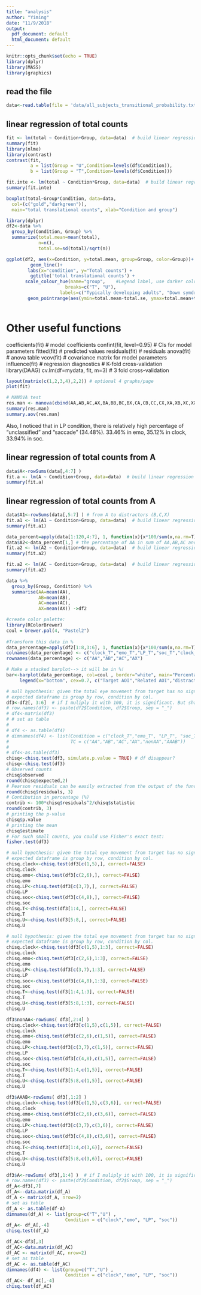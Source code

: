 ```yaml
---
title: "analysis"
author: "Yiming"
date: "11/9/2018"
output:
  pdf_document: default
  html_document: default
---
```


```r
knitr::opts_chunk$set(echo = TRUE)
library(dplyr)
library(MASS)
library(graphics)
```

## read the file
```r
data<-read.table(file = 'data/all_subjects_transitional_probability.txt', header = TRUE)
```

## linear regression of total counts
```r
fit <- lm(total ~ Condition+Group, data=data)  # build linear regression model on full data
summary(fit)
library(nlme)
library(contrast)
contrast(fit,
         a = list(Group = "U",Condition=levels(df$Condition)),
         b = list(Group = "T",Condition=levels(df$Condition)))
```
```r
fit.inte <- lm(total ~ Condition*Group, data=data)  # build linear regression model with interaction
summary(fit.inte)
```
```r
boxplot(total~Group*Condition, data=data, 
  col=(c("gold","darkgreen")),
  main="total translational counts", xlab="Condition and group")
```


```r
library(dplyr)
df2<-data %>%
  group_by(Condition, Group) %>%
  summarize(total.mean=mean(total),
            n=n(),
            total.se=sd(total)/sqrt(n))

ggplot(df2, aes(x=Condition, y=total.mean, group=Group, color=Group))+
         geom_line()+
        labs(x="condition", y="Total counts") +
         ggtitle('total translational counts') +
       scale_colour_hue(name="group",    #Legend label, use darker colors
                      breaks=c("T", "U"),
                    labels=c("Typically developing adults", "Down symdrone adults"))+
        geom_pointrange(aes(ymin=total.mean-total.se, ymax=total.mean+total.se))
  
```
# Other useful functions 
coefficients(fit) # model coefficients
confint(fit, level=0.95) # CIs for model parameters 
fitted(fit) # predicted values
residuals(fit) # residuals
anova(fit) # anova table 
vcov(fit) # covariance matrix for model parameters 
influence(fit) # regression diagnostics
# K-fold cross-validation
library(DAAG)
cv.lm(df=mydata, fit, m=3) # 3 fold cross-validation

```r
layout(matrix(c(1,2,3,4),2,2)) # optional 4 graphs/page 
plot(fit)
```


```r
# MANOVA test
res.man <- manova(cbind(AA,AB,AC,AX,BA,BB,BC,BX,CA,CB,CC,CX,XA,XB,XC,XX) ~ Condition+Group, data = data)
summary(res.man)
summary.aov(res.man)
```

Also, I noticed that in LP condition, there is relatively high percentage of “unclassified” and “saccade” (34.48%).   33.46% in emo, 35.12% in clock, 33.94% in soc.

## linear regression of total counts from A
```r
data$A<-rowSums(data[,4:7] )
fit.a <- lm(A ~ Condition+Group, data=data)  # build linear regression model on full data
summary(fit.a)
```
## linear regression of total counts from A
```r
data$A1<-rowSums(data[,5:7] ) # from A to distractors (B,C,X)
fit.a1 <- lm(A1 ~ Condition+Group, data=data)  # build linear regression model on full data
summary(fit.a1)
```

```r
data_percent=apply(data[1:120,4:7], 1, function(x){x*100/sum(x,na.rm=T)})
data$A2<-data_percent[1,] # the percentage of AA in sum of AA,AB,AC and AX, so 1-A2 is the likelihood to convert fixation from A to distractor B,C,X
fit.a2 <- lm(A2 ~ Condition+Group, data=data)  # build linear regression model on full data
summary(fit.a2)
```

```r
fit.a2 <- lm(AC ~ Condition+Group, data=data)  # build linear regression model on full data
summary(fit.a2)
```

```r
data %>%
  group_by(Group, Condition) %>%
  summarise(AA=mean(AA),
            AB=mean(AB),
            AC=mean(AC),
            AX=mean(AX)) ->df2

#create color palette:
library(RColorBrewer)
coul = brewer.pal(4, "Pastel2") 
 
#Transform this data in %
data_percentage=apply(df2[1:8,3:6], 1, function(x){x*100/sum(x,na.rm=T)})
colnames(data_percentage) <- c("clock_T","emo_T","LP_T","soc_T","clock_U","emo_U","LP_U","soc_U")
rownames(data_percentage) <- c("AA","AB","AC","AX")

# Make a stacked barplot--> it will be in %!
bar<-barplot(data_percentage, col=coul , border="white", main="Percentage of AOI from target to the other categories") +
     legend(x="bottom", cex=0.7, c("Target AOI","Related AOI","distractors","white background"))
```

```r
# null hypothesis: given the total eye movement from target has no significant difference, the two groups of participants have the same likelihood to have eye movement to 4 categories in each condition. OR, we can say there is no association between groups and conditions.
# expected dataframe is group by row, condition by col.  
df3<-df2[, 3:6]  # if I muliply it with 100, it is significant. But shall I?
# row.names(df3) <- paste(df2$Condition, df2$Group, sep = "_")
# df4<-matrix(df3)
# # set as table
# 
# df4 <- as.table(df4)
# dimnames(df4) <- list(Condition = c("clock_T","emo_T", "LP_T", "soc_T", "clock_U","emo_U", "LP_U", "soc_U"),
#                       TC = c("AA","AB","AC","AX","nonAA","AAAB"))
#                                   
# df4<-as.table(df3)
chisq<-chisq.test(df3, simulate.p.value = TRUE) # df disappear?
chisq<-chisq.test(df3) 
# Observed counts
chisq$observed
round(chisq$expected,2)
# Pearson residuals can be easily extracted from the output of the function chisq.test():
round(chisq$residuals, 3)
# Contibution in percentage (%)
contrib <- 100*chisq$residuals^2/chisq$statistic
round(contrib, 3)
# printing the p-value
chisq$p.value
# printing the mean
chisq$estimate
# For such small counts, you could use Fisher's exact test:
fisher.test(df3)
```

```r
# null hypothesis: given the total eye movement from target has no significant difference, the two groups of participants have the same likelihood to have eye movement to 4 categories in each condition. OR, we can say there is no association between groups and conditions.
# expected dataframe is group by row, condition by col.  
chisq.clock<-chisq.test(df3[c(1,5),], correct=FALSE) 
chisq.clock
chisq.emo<-chisq.test(df3[c(2,6),], correct=FALSE) 
chisq.emo
chisq.LP<-chisq.test(df3[c(3,7),], correct=FALSE) 
chisq.LP
chisq.soc<-chisq.test(df3[c(4,8),], correct=FALSE) 
chisq.soc
chisq.T<-chisq.test(df3[1:4,], correct=FALSE) 
chisq.T
chisq.U<-chisq.test(df3[5:8,], correct=FALSE) 
chisq.U
```

```r
# null hypothesis: given the total eye movement from target has no significant difference, the two groups of participants have the same likelihood to have eye movement to 4 categories in each condition. OR, we can say there is no association between groups and conditions.
# expected dataframe is group by row, condition by col. 
chisq.clock<-chisq.test(df3[c(1,5),1:3], correct=FALSE) 
chisq.clock
chisq.emo<-chisq.test(df3[c(2,6),1:3], correct=FALSE) 
chisq.emo
chisq.LP<-chisq.test(df3[c(3,7),1:3], correct=FALSE) 
chisq.LP
chisq.soc<-chisq.test(df3[c(4,8),1:3], correct=FALSE) 
chisq.soc
chisq.T<-chisq.test(df3[1:4,1:3], correct=FALSE) 
chisq.T
chisq.U<-chisq.test(df3[5:8,1:3], correct=FALSE) 
chisq.U
```

```r
df3$nonAA<-rowSums( df3[,2:4] )  
chisq.clock<-chisq.test(df3[c(1,5),c(1,5)], correct=FALSE) 
chisq.clock
chisq.emo<-chisq.test(df3[c(2,6),c(1,5)], correct=FALSE) 
chisq.emo
chisq.LP<-chisq.test(df3[c(3,7),c(1,5)], correct=FALSE) 
chisq.LP
chisq.soc<-chisq.test(df3[c(4,8),c(1,5)], correct=FALSE) 
chisq.soc
chisq.T<-chisq.test(df3[1:4,c(1,5)], correct=FALSE) 
chisq.T
chisq.U<-chisq.test(df3[5:8,c(1,5)], correct=FALSE) 
chisq.U
```

```r
df3$AAAB<-rowSums( df3[,1:2] )  
chisq.clock<-chisq.test(df3[c(1,5),c(3,6)], correct=FALSE) 
chisq.clock
chisq.emo<-chisq.test(df3[c(2,6),c(3,6)], correct=FALSE) 
chisq.emo
chisq.LP<-chisq.test(df3[c(3,7),c(3,6)], correct=FALSE) 
chisq.LP
chisq.soc<-chisq.test(df3[c(4,8),c(3,6)], correct=FALSE) 
chisq.soc
chisq.T<-chisq.test(df3[1:4,c(3,6)], correct=FALSE) 
chisq.T
chisq.U<-chisq.test(df3[5:8,c(3,6)], correct=FALSE) 
chisq.U
```

```r
df3$A<-rowSums( df3[,1:4] )  # if I muliply it with 100, it is significant. But shall I?
# row.names(df3) <- paste(df2$Condition, df2$Group, sep = "_")
df_A<-df3[,7]
df_A<--data.matrix(df_A)
df_A <- matrix(df_A, nrow=2)
# set as table
df_A <- as.table(df-A)
dimnames(df_A) <- list(group=c("T","U") , 
                      Condition = c("clock","emo", "LP", "soc"))
df_A<- df_A[,-4]
chisq.test(df_A)
```

```r
df_AC<-df3[,3]
df_AC<-data.matrix(df_AC)
df_AC <- matrix(df_AC, nrow=2)
# set as table
df_AC <- as.table(df_AC)
dimnames(df4) <- list(group=c("T","U") , 
                      Condition = c("clock","emo", "LP", "soc"))
df_AC<- df_AC[,-4]
chisq.test(df_AC)
```